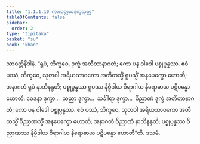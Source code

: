 ```yaml
---
title: "1.1.1.10 ကာလတ္တယဒုက္ခသုတ္တ"
tableOfContents: false
sidebar:
  order: 2
type: "tipitaka"
basket: "su"
book: "khan"
---
```



<DynamicBreadcrumb />

<Division number="10" book="khan">

<Paragraph number="91" book="khan">
သာဝတ္ထိနိဒါနံ. “ရူပံ, ဘိက္ခဝေ, ဒုက္ခံ အတီတာနာဂတံ; ကော ပန ဝါဒေါ ပစ္စုပ္ပန္နဿ. ဧဝံ ပဿံ, ဘိက္ခဝေ, သုတဝါ အရိယသာဝကော အတီတသ္မိံ ရူပသ္မိံ အနပေက္ခော ဟောတိ; အနာဂတံ ရူပံ နာဘိနန္ဒတိ; ပစ္စုပ္ပန္နဿ ရူပဿ နိဗ္ဗိဒါယ ဝိရာဂါယ နိရောဓာယ ပဋိပန္နော ဟောတိ. ဝေဒနာ ဒုက္ခာ…  သညာ ဒုက္ခာ…  သင်္ခါရာ ဒုက္ခာ…  ဝိညာဏံ ဒုက္ခံ အတီတာနာဂတံ; ကော ပန ဝါဒေါ ပစ္စုပ္ပန္နဿ. ဧဝံ ပဿံ, ဘိက္ခဝေ, သုတဝါ အရိယသာဝကော အတီတသ္မိံ ဝိညာဏသ္မိံ အနပေက္ခော ဟောတိ; အနာဂတံ ဝိညာဏံ နာဘိနန္ဒတိ; ပစ္စုပ္ပန္နဿ ဝိညာဏဿ နိဗ္ဗိဒါယ ဝိရာဂါယ နိရောဓာယ ပဋိပန္နော ဟောတီ”တိ.

</Paragraph>
</Division>

<Paragraph number="92" type="center" book="khan">
ဒသမံ.
</Paragraph>